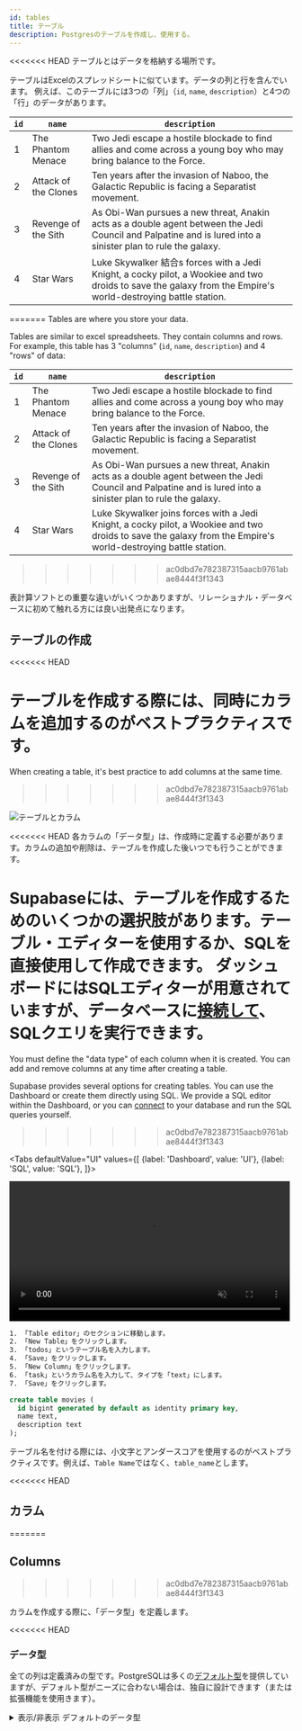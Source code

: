 ```yaml
---
id: tables
title: テーブル
description: Postgresのテーブルを作成し、使用する。
---
```



<<<<<<< HEAD
テーブルとはデータを格納する場所です。


テーブルはExcelのスプレッドシートに似ています。データの列と行を含んでいます。
例えば、このテーブルには3つの「列」（`id`, `name`, `description`）と4つの「行」のデータがあります。

| `id`    | `name` | `description` |
| ----  | ---- | ----------- |
|    1 | The Phantom Menace | Two Jedi escape a hostile blockade to find allies and come across a young boy who may bring balance to the Force. |
|    2 | Attack of the Clones | Ten years after the invasion of Naboo, the Galactic Republic is facing a Separatist movement. |
|    3 | Revenge of the Sith | As Obi-Wan pursues a new threat, Anakin acts as a double agent between the Jedi Council and Palpatine and is lured into a sinister plan to rule the galaxy. |
|    4 | Star Wars | Luke Skywalker 結合s forces with a Jedi Knight, a cocky pilot, a Wookiee and two droids to save the galaxy from the Empire's world-destroying battle station. |
=======
Tables are where you store your data.

Tables are similar to excel spreadsheets. They contain columns and rows.
For example, this table has 3 "columns" (`id`, `name`, `description`) and 4 "rows" of data:

| `id` | `name`               | `description`                                                                                                                                                 |
| ---- | -------------------- | ------------------------------------------------------------------------------------------------------------------------------------------------------------- |
| 1    | The Phantom Menace   | Two Jedi escape a hostile blockade to find allies and come across a young boy who may bring balance to the Force.                                             |
| 2    | Attack of the Clones | Ten years after the invasion of Naboo, the Galactic Republic is facing a Separatist movement.                                                                 |
| 3    | Revenge of the Sith  | As Obi-Wan pursues a new threat, Anakin acts as a double agent between the Jedi Council and Palpatine and is lured into a sinister plan to rule the galaxy.   |
| 4    | Star Wars            | Luke Skywalker joins forces with a Jedi Knight, a cocky pilot, a Wookiee and two droids to save the galaxy from the Empire's world-destroying battle station. |
>>>>>>> ac0dbd7e782387315aacb9761abae8444f3f1343

表計算ソフトとの重要な違いがいくつかありますが、リレーショナル・データベースに初めて触れる方には良い出発点になります。

## テーブルの作成

<<<<<<< HEAD

テーブルを作成する際には、同時にカラムを追加するのがベストプラクティスです。
=======
When creating a table, it's best practice to add columns at the same time.
>>>>>>> ac0dbd7e782387315aacb9761abae8444f3f1343

![テーブルとカラム](/img/guides/database/tables-columns.png)

<<<<<<< HEAD
各カラムの「データ型」は、作成時に定義する必要があります。カラムの追加や削除は、テーブルを作成した後いつでも行うことができます。

Supabaseには、テーブルを作成するためのいくつかの選択肢があります。テーブル・エディターを使用するか、SQLを直接使用して作成できます。
ダッシュボードにはSQLエディターが用意されていますが、データベースに[接続して](/docs/guides/database/connecting/connecting-to-postgres)、SQLクエリを実行できます。
=======
You must define the "data type" of each column when it is created. You can add and remove columns at any time after creating a table.

Supabase provides several options for creating tables. You can use the Dashboard or create them directly using SQL.
We provide a SQL editor within the Dashboard, or you can [connect](/docs/guides/database/connecting/connecting-to-postgres) to your database
and run the SQL queries yourself.
>>>>>>> ac0dbd7e782387315aacb9761abae8444f3f1343

<Tabs
defaultValue="UI"
values={[
  {label: 'Dashboard', value: 'UI'},
  {label: 'SQL', value: 'SQL'},
]}>
<TabItem value="UI">

<video width="99%" muted playsInline controls="true">
  <source src="/docs/videos/api/api-create-table-sm.mp4" type="video/mp4" muted playsInline />
</video>

```sh
1. 「Table editor」のセクションに移動します。
2. 「New Table」をクリックします。
3. 「todos」というテーブル名を入力します。
4. 「Save」をクリックします。
5. 「New Column」をクリックします。
6. 「task」というカラム名を入力して、タイプを「text」にします。
7. 「Save」をクリックします。
```

</TabItem>
<TabItem value="SQL">

```sql
create table movies (
  id bigint generated by default as identity primary key,
  name text,
  description text
);
```

</TabItem>
</Tabs>

テーブル名を付ける際には、小文字とアンダースコアを使用するのがベストプラクティスです。例えば、`Table Name`ではなく、`table_name`とします。

<<<<<<< HEAD
## カラム
=======
## Columns
>>>>>>> ac0dbd7e782387315aacb9761abae8444f3f1343

カラムを作成する際に、「データ型」を定義します。

<<<<<<< HEAD

### データ型

全ての列は定義済みの型です。PostgreSQLは多くの[デフォルト型](https://www.postgresql.org/docs/current/datatype.html)を提供していますが、デフォルト型がニーズに合わない場合は、独自に設計できます（または拡張機能を使用きます）。

<details>
<summary>表示/非表示 デフォルトのデータ型</summary>


| `名称`                             | `エイリアス` | `説明`                                                                         |
|------------------------------------|--------------|--------------------------------------------------------------------------------|
| bigint                             | int8         | 符号付き8バイト整数                                                            |
| bigserial                          | serial8      | オートインクリメントの8バイト整数                                              |
| bit                                |              | 固定長のビット列                                                               |
| bit varying                        | varbit       | 可変長のビット列                                                               |
| boolean                            | bool         | 論理ブーリアン（true/false）                                                   |
| box                                |              | 平面上の長方形の短形                                                           |
| bytea                              |              | バイナリーデータ（バイトの配列）                                               |
| character                          | char         | 固定長の文字列                                                                 |
| character varying                  | varchar      | 可変長文字列                                                                   |
| cidr                               |              | IPv4またはIPv6のネットワークアドレス                                           |
| circle                             |              | 平面上の円                                                                     |
| date                               |              | カレンダーの日付（年、月、日）                                                 |
| double precision                   | float8       | 倍精度の浮動小数点数（8バイト）                                                 |
| inet                               |              | IPv4またはIPv6のホストアドレス                                                 |
| integer                            | int, int4    | 符号付き4バイト整数                                                            |
| interval \[ fields \]              |              | タイムスパン                                                                   |
| json                               |              | テキスト形式のJSONデータ                                                       |
| jsonb                              |              | JSONのバイナリーデータを分解したもの                                            |
| line                               |              | 平面上の無限の線                                                               |
| lseg                               |              | 平面上の線分                                                                   |
| macaddr                            |              | MAC（Media Access Control）アドレス                                            |
| macaddr8                           |              | MAC（Media Access Control）アドレス（EUI-64形式）                              |
| money                              |              | 通貨量                                                                         |
| numeric                            | decimal      | 選択可能な精度の正確な数値                                                     |
| path                               |              | 平面上の幾何学的なパス                                                         |
| pg\_lsn                            |              | PostgreSQLログのシーケンス番号                                                 |
| pg\_snapshot                       |              | ユーザーレベルのトランザクションIDのスナップショット                           |
| point                              |              | 平面上の幾何学的な点                                                           |
| polygon                            |              | 平面上の閉じた幾何学的経路                                                     |
| real                               | float4       | 単精度の浮動小数点数（4バイト）                                                 |
| smallint                           | int2         | 符号付き2バイト整数                                                            |
| smallserial                        | serial2      | オートインクリメントの2バイト整数                                              |
| serial                             | serial4      | オートインクリメントの4バイト整数                                              |
| text                               |              | 可変長文字列                                                                   |
| time \[ without time zone \]       |              | 時間帯（タイムゾーンなし）                                                     |
| time  with time zone               | timetz       | タイムゾーンを含む時刻                                                         |
| timestamp  \[ without time zone \] |              | 日付と時刻（タイムゾーンなし）                                                 |
| timestamp  with time zone          | timestamptz  | タイムゾーンを含む日付と時刻                                                   |
| tsquery                            |              | テキスト検索クエリ                                                             |
| tsvector                           |              | テキスト検索ドキュメント                                                       |
| txid\_snapshot                     |              | ユーザレベルのトランザクションIDのスナップショット（非推奨、pg\_snapshot参照） |
| uuid                               |              | 一意に識別するための識別子 - universally unique identifier                     |
| xml                                |              | XMLデータ                                                                      |
=======
### Data types

Every column is a predefined type. PostgreSQL provides many [default types](https://www.postgresql.org/docs/current/datatype.html), and you can even design your own (or use extensions)
if the default types don't fit your needs.

<details>
<summary>Show/Hide default data types</summary>
>>>>>>> ac0dbd7e782387315aacb9761abae8444f3f1343

| `Name`                            | `Aliases`   | `Description`                                                    |
| --------------------------------- | ----------- | ---------------------------------------------------------------- |
| bigint                            | int8        | signed eight-byte integer                                        |
| bigserial                         | serial8     | autoincrementing eight-byte integer                              |
| bit                               |             | fixed-length bit string                                          |
| bit varying                       | varbit      | variable-length bit string                                       |
| boolean                           | bool        | logical Boolean (true/false)                                     |
| box                               |             | rectangular box on a plane                                       |
| bytea                             |             | binary data (“byte array”)                                       |
| character                         | char        | fixed-length character string                                    |
| character varying                 | varchar     | variable-length character string                                 |
| cidr                              |             | IPv4 or IPv6 network address                                     |
| circle                            |             | circle on a plane                                                |
| date                              |             | calendar date (year, month, day)                                 |
| double precision                  | float8      | double precision floating-point number (8 bytes)                 |
| inet                              |             | IPv4 or IPv6 host address                                        |
| integer                           | int, int4   | signed four-byte integer                                         |
| interval \[ fields \]             |             | time span                                                        |
| json                              |             | textual JSON data                                                |
| jsonb                             |             | binary JSON data, decomposed                                     |
| line                              |             | infinite line on a plane                                         |
| lseg                              |             | line segment on a plane                                          |
| macaddr                           |             | MAC (Media Access Control) address                               |
| macaddr8                          |             | MAC (Media Access Control) address (EUI-64 format)               |
| money                             |             | currency amount                                                  |
| numeric                           | decimal     | exact numeric of selectable precision                            |
| path                              |             | geometric path on a plane                                        |
| pg_lsn                            |             | PostgreSQL Log Sequence Number                                   |
| pg_snapshot                       |             | user-level transaction ID snapshot                               |
| point                             |             | geometric point on a plane                                       |
| polygon                           |             | closed geometric path on a plane                                 |
| real                              | float4      | single precision floating-point number (4 bytes)                 |
| smallint                          | int2        | signed two-byte integer                                          |
| smallserial                       | serial2     | autoincrementing two-byte integer                                |
| serial                            | serial4     | autoincrementing four-byte integer                               |
| text                              |             | variable-length character string                                 |
| time \[ without time zone \]      |             | time of day (no time zone)                                       |
| time with time zone               | timetz      | time of day, including time zone                                 |
| timestamp \[ without time zone \] |             | date and time (no time zone)                                     |
| timestamp with time zone          | timestamptz | date and time, including time zone                               |
| tsquery                           |             | text search query                                                |
| tsvector                          |             | text search document                                             |
| txid_snapshot                     |             | user-level transaction ID snapshot (deprecated; see pg_snapshot) |
| uuid                              |             | universally unique identifier                                    |
| xml                               |             | XML data                                                         |

</details>

<br />

<<<<<<< HEAD
ある型のカラムを別の型に「キャスト」できますが、型の間にいくつかの非互換性が存在します。
例えば、`timestamp`を`date`にキャストすると、それまで保存されていた時刻の情報がすべて失われます。

### プライマリー・キー
=======
You can "cast" columns from one type to another, however there can be some incompatibilities between types.
For example, if you cast a `timestamp` to a `date`, you will lose all the time information that was previously saved.

### Primary Keys
>>>>>>> ac0dbd7e782387315aacb9761abae8444f3f1343

テーブルには「プライマリー・キー」、つまりすべてのデータ行に一意な識別子を設定できます。プライマリー・キーに関するいくつかのヒントを紹介します。

<<<<<<< HEAD

- データベース内のすべてのテーブルにプライマリー・キーを作成することを推奨します。
- 各行で一意であれば、どのようなカラムでもプライマリー・キーとして使用できます。
- プライマリー・キーとして`uuid`型または番号付きの`identity`カラムを使用するのが一般的です。
=======
- It's recommended to create a Primary Key for every table in your database.
- You can use any column as a primary key, as long as it is unique for every row.
- It's common to use a `uuid` type or a numbered `identity` column as your primary key.
>>>>>>> ac0dbd7e782387315aacb9761abae8444f3f1343

```sql
create table movies (
  id bigint generated always as identity primary key
);
```

上の例では、次のようになります。

<<<<<<< HEAD
1. `id`という名前のカラムを作成しました。
1. データ型に`bigint`を割り当てました。
1. このカラムが`generated always as identity`であること、つまりPostgresがこのカラムに自動的に一意な番号を割り当てることをデータベースに指示します。
1. 一意であるため、`primary key`（プライマリー・キー）として使用できます。
=======
1. created a column called `id`
1. assigned the data type `bigint`
1. instructed the database that this should be `generated always as identity`, which means that Postgres will automatically assign a unique number to this column.
1. Becuase it's unique, we can also use it as our `primary key`.
>>>>>>> ac0dbd7e782387315aacb9761abae8444f3f1343

また、`generated by default as identity`を使用することで、独自の値を挿入できます。

```sql
create table movies (
  id bigint generated by default as identity primary key
);
```

<<<<<<< HEAD
## データの読み込み

Supabaseにデータを読み込むには、いくつかの方法があります。データベースに直接データを読み込む方法と、[API](/docs/guides/api)を使用して読み込みする方法があります。 
大きなデータ・セットを読み込む場合は、「バルクでの読み込み」の手順を使用してください。
=======
## Loading data

There are several ways to load data in Supabase. You can load data directly into the database or using the [APIs](/docs/guides/api).
Use the "Bulk Loading" instructions if you are loading large data sets.
>>>>>>> ac0dbd7e782387315aacb9761abae8444f3f1343

### 基本的なデータの読み込み

<Tabs
defaultValue="SQL"
values={[
  {label: 'SQL', value: 'SQL'},
  {label: 'JavaScript', value: 'JS'},
  {label: 'Dart', value: 'DART'},
]}>
<TabItem value="SQL">

```sql
insert into movies
  (name, description)
values
  ('The Empire Strikes Back', 'After the Rebels are brutally overpowered by the Empire on the ice planet Hoth, Luke Skywalker begins Jedi training with Yoda.'),
  ('Return of the Jedi', 'After a daring mission to rescue Han Solo from Jabba the Hutt, the Rebels dispatch to Endor to destroy the second Death Star.');
```

</TabItem>
<TabItem value="JS">

```sql
const { data, error } = await supabase
  .from('movies')
  .insert([{
    name: 'The Empire Strikes Back',
    description: 'After the Rebels are brutally overpowered by the Empire on the ice planet Hoth, Luke Skywalker begins Jedi training with Yoda.'
  }, {
    name: 'Return of the Jedi',
    description: 'After a daring mission to rescue Han Solo from Jabba the Hutt, the Rebels dispatch to Endor to destroy the second Death Star.'
  }])
```

</TabItem>
<TabItem value="DART">

```sql
final res = await supabase
  .from('movies')
  .insert([{
    name: 'The Empire Strikes Back',
    description: 'After the Rebels are brutally overpowered by the Empire on the ice planet Hoth, Luke Skywalker begins Jedi training with Yoda.'
  }, {
    name: 'Return of the Jedi',
    description: 'After a daring mission to rescue Han Solo from Jabba the Hutt, the Rebels dispatch to Endor to destroy the second Death Star.'
  }]).execute();
```

</TabItem>
</Tabs>

<<<<<<< HEAD
### バルクでのデータ読み込み

大きなデータのセットを挿入する場合、PostgreSQLの[COPY](https://www.postgresql.org/docs/current/sql-copy.html)コマンドを使用することが最善です。 
これは、データをファイルからテーブルに直接ロードします。データのコピーに使用できるファイル形式は、テキスト、csv、バイナリー、JSONなど、いくつかあります。
=======
### Bulk data loading

When inserting large data sets it's best to use PostgreSQL's [COPY](https://www.postgresql.org/docs/current/sql-copy.html) command.
This loads data directly from a file into a table. There are several file formats available for copying data: text, csv, binary, JSON, etc.
>>>>>>> ac0dbd7e782387315aacb9761abae8444f3f1343

例えば、次のCSVファイルをmoviesテーブルに読み込みます。

```csv title="./movies.csv"
"The Empire Strikes Back", "After the Rebels are brutally overpowered by the Empire on the ice planet Hoth, Luke Skywalker begins Jedi training with Yoda."
"Return of the Jedi", "After a daring mission to rescue Han Solo from Jabba the Hutt, the Rebels dispatch to Endor to destroy the second Death Star."
```

<<<<<<< HEAD
データベースに直接[接続](/docs/guides/database/connecting-to-postgres#direct-connections)して、COPYコマンドでファイルを読み込みます。
=======
You would [connect](/docs/guides/database/connecting-to-postgres#direct-connections) to your database directly and load the file with the COPY command:
>>>>>>> ac0dbd7e782387315aacb9761abae8444f3f1343

```bash
psql -h DATABASE_URL -p 5432 postgres -U postgres \
  -c "COPY movies FROM './movies.csv';"
```

<<<<<<< HEAD

## 外部キーでテーブル結合
=======
## Joining tables with Foreign Keys
>>>>>>> ac0dbd7e782387315aacb9761abae8444f3f1343

テーブルは、外部キーを使って「結合（結合）」できます。

![外部キー](/img/guides/database/foreign-keys.png)

<<<<<<< HEAD
これは、データが通常ある種の関係を形成していることから、「リレーショナル（関連）」という名称が付けられました。

上記の「movies（映画）」の例では、各映画に「カテゴリー」を追加したいとします（例えば、「アクション」や「ドキュメンタリー」など）。 
そこで、`categories`という新しいテーブルを作成して、`movies`テーブルに「リンク」してみましょう。
=======
This is where the "Relational" naming comes from, as data typically forms some sort of relationship.

In our "movies" example above, we might want to add a "category" for each movie (for example, "Action", or "Documentary").
Let's create a new table called `categories` and "link" our `movies` table.
>>>>>>> ac0dbd7e782387315aacb9761abae8444f3f1343

```sql
create table categories (
  id bigint generated always as identity primary key,
  name text -- category name
);

alter table movies
  add column category_id bigint references categories;
```

また、「結合」テーブルを作成することで、「多対多」の関係を作ることができます。 例えば、次のような状況があったとします。

- `movies`（映画）のリストがあります。
- 映画には複数の`actors`（俳優）が登場します。
- `actor`は複数の映画に出演できます。

<Tabs
defaultValue="SQL"
values={[
  {label: 'SQL', value: 'SQL'},
  {label: 'Dashboard', value: 'UI'},
]}>
<TabItem value="SQL">

```sql
create table movies (
  id bigint generated by default as identity primary key,
  name text,
  description text
);

create table actors (
  id bigint generated by default as identity primary key,
  name text
);

create table performances (
  id bigint generated by default as identity primary key,
  movie_id bigint not null references movies,
  actor_id bigint not null references actors
);
```

</TabItem>
<TabItem value="UI">

<iframe
  className="video-with-border w-full"
  width="640"
  height="420"
  src="https://www.youtube-nocookie.com/embed/TKwF3IGij5c"
  frameBorder="1"
  allow="accelerometer; autoplay; clipboard-write; encrypted-media; gyroscope; picture-in-picture"
  allowFullScreen
></iframe>

</TabItem>
</Tabs>

<<<<<<< HEAD

## スキーマ
=======
## Schemas
>>>>>>> ac0dbd7e782387315aacb9761abae8444f3f1343

テーブルは`schemas`に属します。スキーマはテーブルを組織化する方法であり、多くの場合、セキュリティー上の理由からです。

![Schemas and tables](/img/guides/database/schema-tables.png)

<<<<<<< HEAD
テーブルを作成する際にスキーマを明示的に渡さない場合、Postgresは`public`スキーマでテーブルを作成するものとみなします。 

テーブルを整理するためのスキーマを作成できます。例えば、APIからは見えないプライベートなスキーマが必要な場合は次のように作成します。
=======
If you don't explicitly pass a schema when creating a table, Postgres will assume that you want to create the table in the `public` schema.
>>>>>>> ac0dbd7e782387315aacb9761abae8444f3f1343

We can create schemas for organizing tables. For example, we might want a private schema which is hidden from our API:

```sql
create schema private;
```

これで`private`スキーマの中にテーブルを作成できるようになりました。

```sql
create table salaries (
  id bigint generated by default as identity primary key,
  salary bigint not null,
  actor_id bigint not null references public.actors
);
```

<<<<<<< HEAD
## リソース

- [公式ドキュメント：テーブル作成](https://www.postgresql.org/docs/current/sql-createtable.html)
- [PostgreSQLチュートリアル：テーブル作成](https://www.postgresqltutorial.com/postgresql-tutorial/postgresql-create-table/)
- [PostgreSQLチュートリアル：カラム追加](https://www.postgresqltutorial.com/postgresql-tutorial/postgresql-add-column/)
=======
## Views

A View is a convenient shortcut to a query. Creating a view does not involve new tables or data. When run, an underlying query is executed, returning its results to the user.

:::caution

By default, PostgreSQL views bypass Row Level Security unless you change their owner (see https://github.com/supabase/supabase/discussions/901). PostgreSQL v15 (coming soon) will have a more intuitive control for this through [security invoker views](https://www.depesz.com/2022/03/22/waiting-for-postgresql-15-add-support-for-security-invoker-views/) and the previous step won't be needed.

:::

Say we have the following tables from a database of a university:

**`students`**

| id  | name             | type          |
| --- | ---------------- | ------------- |
| 1   | Princess Leia    | undergraduate |
| 2   | Yoda             | graduate      |
| 3   | Anakin Skywalker | graduate      |

**`courses`**

| id  | title                    | code    |
| --- | ------------------------ | ------- |
| 1   | Introduction to Postgres | PG101   |
| 2   | Authentication Theories  | AUTH205 |
| 3   | Fundamentals of Supabase | SUP412  |

**`grades`**

| id  | student_id | course_id | result |
| --- | ---------- | --------- | ------ |
| 1   | 1          | 1         | B+     |
| 2   | 1          | 3         | A+     |
| 3   | 2          | 2         | A      |
| 4   | 3          | 1         | A-     |
| 5   | 3          | 2         | A      |
| 6   | 3          | 3         | B-     |

Creating a view consisting of all the three tables will look like this:

```sql
create view transcripts as
    select
        students.name,
        students.type,
        courses.title,
        courses.code,
        grades.result
    from grades
    left join students on grades.student_id = students.id
    left join courses on grades.course_id = courses.id;
    
alter view transcripts owner to authenticated;
```

Once done, we can now access the underlying query with:

```sql
select * from transcripts;
```

### When to use views

Views provide the several benefits:

- Simplicity
- Consistency
- Logical Organization
- Security

#### Simplicity

As a query becomes complex it becomes a hassle to call it. Especially when we run it at regularly. In the example above, instead of repeatedly running:

```sql
select
    students.name,
    students.type,
    courses.title,
    courses.code,
    grades.result
from grades
left join students on grades.student_id = students.id
left join courses on grades.course_id = courses.id;
```

We can run this instead:

```sql
select * from transcripts;
```

Additionally, a view behaves like a typical table. We can safely use it in table `JOIN`s or even create new views using existing views.

#### Consistency

Views ensure that the likelihood of mistakes decreases when repeatedly executing a query. In our example above, we may decide that we want to exclude the course _Introduction to Postgres_. The query would become:

```sql
select
    students.name,
    students.type,
    courses.title,
    courses.code,
    grades.result
from grades
    left join students on grades.student_id = students.id
    left join courses on grades.course_id = courses.id
where courses.code != 'PG101';
```

Without a view, we would need to go into every dependent query to add the new rule. This would increase in the likelihood of errors and inconsistencies, as well as introducing a lot of effort for a developer. With views, we can alter just the underlying query in the view **transcripts**. The change will be applied to all applications using this view.

#### Logical Organization

With views, we can give our query a name. This is extremely useful for teams working with the same database. Instead of guessing what a query is supposed to do, a well-named view can easily explain it. For example, by looking at the name of the view **transcripts**, we can infer that the underlying query might involve the **students**, **courses**, and **grades** tables.

#### Security

Views can restrict the amount and type of data presented to a user. Instead of allowing a user direct access to a set of tables, we provide them a view instead. We can prevent them from reading sensitive columns by excluding them from the underlying query.

### Materialized Views

A [materialized view](https://www.postgresql.org/docs/12/rules-materializedviews.html) is a form of view but it also stores the results to disk. In subsequent reads of a materialized view, the time taken to return its results would be much faster than a conventional view. This is because the data is readily available for a materialized view while the conventional view executes the underlying query each time it is called.

Using our example above, a materialized view can be created like this:

```sql
create materialized view transcripts as
    select
        students.name,
        students.type,
        courses.title,
        courses.code,
        grades.result
    from grades
    left join students on grades.student_id = students.id
    left join courses on grades.course_id = courses.id;
```

Reading from the materialized view is the same as a conventional view:

```sql
select * from transcripts;
```

### Refreshing materialized views

Unfortunately, there is a trade-off - data in materialized views are not always up to date. We need to refresh it regularly to prevent the data from becoming too stale. To do so:

```sql
refresh materialized view transcripts;
```

It's up to you how regularly refresh your materialized views, and it's probably different for each view depending on its use-case.

### Materialized views vs Conventional views

Materialized views are useful when execution times for queries or views are too slow. These could likely occur in views or queries involving multiple tables and billions of rows. When using such a view, however, there should be tolerance towards data being outdated. Some use-cases for materialized views are internal dashboards and analytics.

Creating a materialized view is not a solution to inefficient queries. You should always seek to optimize a slow running query even if you are implementing a materialized view.

## Resources

- [Official Docs: Create table](https://www.postgresql.org/docs/current/sql-createtable.html)
- [Official Docs: Create view](https://www.postgresql.org/docs/12/sql-createview.html)
- [PostgreSQL Tutorial: Create tables](https://www.postgresqltutorial.com/postgresql-tutorial/postgresql-create-table/)
- [PostgreSQL Tutorial: Add column](https://www.postgresqltutorial.com/postgresql-tutorial/postgresql-add-column/)
- [PostgreSQL Tutorial: Views](https://www.postgresqltutorial.com/postgresql-views/)
>>>>>>> ac0dbd7e782387315aacb9761abae8444f3f1343
